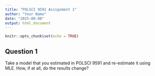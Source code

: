 ```yaml
---
title: "POLSCI 9592 Assignment 1"
author: "Your Name"
date: "2025-09-08"
output: html_document
---
```


```r
knitr::opts_chunk$set(echo = TRUE)
```


## Question 1
Take a model that you estimated in POLSCI 9591 and re-estimate it using MLE.  How, if at all, do the results change? 

